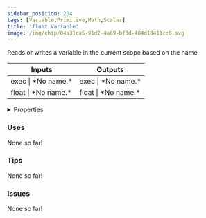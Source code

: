 ```yaml
---
sidebar_position: 204
tags: [Variable,Primitive,Math,Scalar]
title: 'float Variable'
image: /img/chip/04a31ca5-91d2-4a69-bf3d-484d18411cc0.svg
---
```


Reads or writes a variable in the current scope based on the name.



<IChip uuid="04a31ca5-91d2-4a69-bf3d-484d18411cc0"/>

<table><thead><tr><th>Inputs</th><th>Outputs</th></tr></thead><tbody><tr><td>exec | *No name.*</td><td>exec | *No name.*</td></tr><tr><td>float | *No name.*</td><td>float | *No name.*</td></tr></tbody></table>

<details>
  <summary>Properties</summary>
  <div>
    <div>
    <table>
      <tbody>
        <tr>
          <td>Is beta required?</td>
          <td>No</td>
        </tr>
        <tr>
          <td>Is chip a trolling risk?</td>
          <td>No</td>
        </tr>
        <tr>
          <td>Is chip a role assignment risk?</td>
          <td>No</td>
        </tr>
        <tr>
          <td>Chip UUID</td>
          <td>04a31ca5-91d2-4a69-bf3d-484d18411cc0</td>
        </tr>
        <tr>
          <td>Room availability</td>
          <td>Available everywhere</td>
        </tr>
      </tbody>
    </table>
    </div>
  </div>
</details>

### Uses

None so far!

### Tips

None so far!

### Issues

None so far!